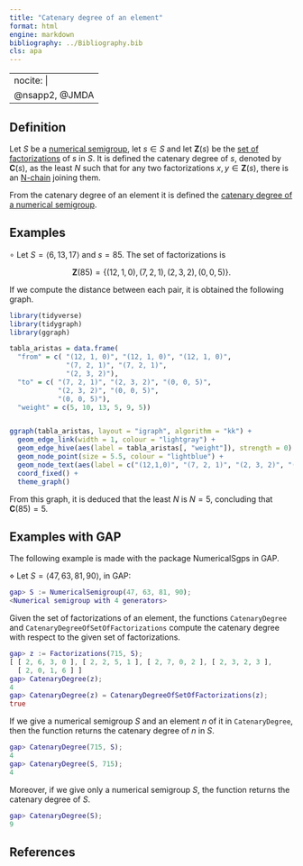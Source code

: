```yaml
---
title: "Catenary degree of an element"
format: html
engine: markdown
bibliography: ../Bibliography.bib
cls: apa
---
```


---
nocite: |
  @nsapp2, @JMDA
---

## Definition

Let $S$ be a [numerical semigroup](../Basic-concepts/Numerical-semigroup.qmd), let $s \in S$ and let $\mathbf{Z}(s)$ be the [set of factorizations](../Presentations-NS/Set-of-factorizations.qmd) of $s$ in $S$. It is defined the catenary degree of $s$, denoted by $\mathbf{C}(s)$, as the least $N$ such that for any two factorizations $x, y \in \mathbf{Z}(s)$, there is an [N-chain](Chain-of-factorizations.qmd) joining them.

From the catenary degree of an element it is defined the [catenary degree of a numerical semigroup](Catenary-degree-NS.qmd).

## Examples

$\circ$ Let $S = \langle 6, 13, 17\rangle$ and $s = 85$. The set of factorizations is

$$
\mathbf{Z}(85) = \{(12, 1, 0), (7, 2, 1), (2, 3, 2), (0, 0, 5)\}.
$$

If we compute the distance between each pair, it is obtained the following graph.

```r

library(tidyverse)
library(tidygraph)
library(ggraph)
```

```r
tabla_aristas = data.frame(
  "from" = c( "(12, 1, 0)", "(12, 1, 0)", "(12, 1, 0)",
              "(7, 2, 1)", "(7, 2, 1)",
              "(2, 3, 2)"),
  "to" = c( "(7, 2, 1)", "(2, 3, 2)", "(0, 0, 5)",
            "(2, 3, 2)", "(0, 0, 5)",
            "(0, 0, 5)"),
  "weight" = c(5, 10, 13, 5, 9, 5))


ggraph(tabla_aristas, layout = "igraph", algorithm = "kk") + 
  geom_edge_link(width = 1, colour = "lightgray") +
  geom_edge_hive(aes(label = tabla_aristas[, "weight"]), strength = 0) +
  geom_node_point(size = 5.5, colour = "lightblue") +
  geom_node_text(aes(label = c("(12,1,0)", "(7, 2, 1)", "(2, 3, 2)", "(0, 0, 5)")), repel = TRUE, nudge_y = 0.1) +
  coord_fixed() +
  theme_graph()
```

From this graph, it is deduced that the least $N$ is $N = 5$, concluding that $\mathbf{C}(85) = 5$.

## Examples with GAP

The following example is made with the package NumericalSgps in GAP.

$\diamond$ Let $S = \langle 47, 63, 81, 90 \rangle$, in GAP:

``` gap
gap> S := NumericalSemigroup(47, 63, 81, 90);
<Numerical semigroup with 4 generators>
```

Given the set of factorizations of an element, the functions `CatenaryDegree` and `CatenaryDegreeOfSetOfFactorizations` compute the catenary degree with respect to the given set of factorizations.

``` gap
gap> z := Factorizations(715, S);
[ [ 2, 6, 3, 0 ], [ 2, 2, 5, 1 ], [ 2, 7, 0, 2 ], [ 2, 3, 2, 3 ],
  [ 2, 0, 1, 6 ] ]
gap> CatenaryDegree(z);
4
gap> CatenaryDegree(z) = CatenaryDegreeOfSetOfFactorizations(z);
true
```

If we give a numerical semigroup $S$ and an element $n$ of it in `CatenaryDegree`, then the function returns the catenary degree of $n$ in $S$.

``` gap
gap> CatenaryDegree(715, S);
4
gap> CatenaryDegree(S, 715);
4
```

Moreover, if we give only a numerical semigroup $S$, the function returns the catenary degree of $S$.

``` gap
gap> CatenaryDegree(S);
9
```

## References

::: {#refs}

:::
